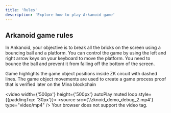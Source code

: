 ```yaml
---
title: 'Rules'
description: 'Explore how to play Arkanoid game'
---
```


## Arkanoid game rules

In Ankanoid, your objective is to break all the bricks on the screen using a bouncing ball and a platform. 
You can control the game by using the left and right arrow keys on your keyboard to move the platform. 
You need to bounce the ball and prevent it from falling off the bottom of the screen.


Game highlights the game object positions inside ZK circuit with dashed lines. 
The game object movements are used to create a game process proof that is verified later on the Mina blockchain

<video width={'500px'} height={'500px'} autoPlay muted loop style={{paddingTop: '30px'}}>
  <source src={'/zknoid_demo_debug_2.mp4'} type="video/mp4" />
    Your browser does not support the video tag.
</video>
